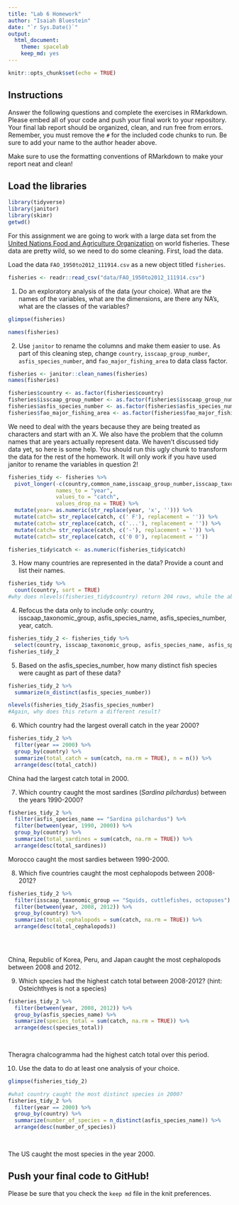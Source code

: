 ```yaml
---
title: "Lab 6 Homework"
author: "Isaiah Bluestein"
date: "`r Sys.Date()`"
output:
  html_document: 
    theme: spacelab
    keep_md: yes
---
```


```r
knitr::opts_chunk$set(echo = TRUE)
```

## Instructions
Answer the following questions and complete the exercises in RMarkdown. Please embed all of your code and push your final work to your repository. Your final lab report should be organized, clean, and run free from errors. Remember, you must remove the `#` for the included code chunks to run. Be sure to add your name to the author header above.  

Make sure to use the formatting conventions of RMarkdown to make your report neat and clean!  

## Load the libraries
```r
library(tidyverse)
library(janitor)
library(skimr)
getwd()
```

For this assignment we are going to work with a large data set from the [United Nations Food and Agriculture Organization](http://www.fao.org/about/en/) on world fisheries. These data are pretty wild, so we need to do some cleaning. First, load the data.  

Load the data `FAO_1950to2012_111914.csv` as a new object titled `fisheries`.
```r
fisheries <- readr::read_csv("data/FAO_1950to2012_111914.csv")
```

1. Do an exploratory analysis of the data (your choice). What are the names of the variables, what are the dimensions, are there any NA's, what are the classes of the variables?  
```r
glimpse(fisheries)

```
```r
names(fisheries)
```

2. Use `janitor` to rename the columns and make them easier to use. As part of this cleaning step, change `country`, `isscaap_group_number`, `asfis_species_number`, and `fao_major_fishing_area` to data class factor. 
```r
fisheries <- janitor::clean_names(fisheries)
names(fisheries)

```


```r
fisheries$country <- as.factor(fisheries$country)
fisheries$isscaap_group_number <- as.factor(fisheries$isscaap_group_number)
fisheries$asfis_species_number <- as.factor(fisheries$asfis_species_number)
fisheries$fao_major_fishing_area <- as.factor(fisheries$fao_major_fishing_area)
```

We need to deal with the years because they are being treated as characters and start with an X. We also have the problem that the column names that are years actually represent data. We haven't discussed tidy data yet, so here is some help. You should run this ugly chunk to transform the data for the rest of the homework. It will only work if you have used janitor to rename the variables in question 2!
```r
fisheries_tidy <- fisheries %>% 
  pivot_longer(-c(country,common_name,isscaap_group_number,isscaap_taxonomic_group,asfis_species_number,asfis_species_name,fao_major_fishing_area,measure),
               names_to = "year",
               values_to = "catch",
               values_drop_na = TRUE) %>% 
  mutate(year= as.numeric(str_replace(year, 'x', ''))) %>% 
  mutate(catch= str_replace(catch, c(' F'), replacement = '')) %>% 
  mutate(catch= str_replace(catch, c('...'), replacement = '')) %>% 
  mutate(catch= str_replace(catch, c('-'), replacement = '')) %>% 
  mutate(catch= str_replace(catch, c('0 0'), replacement = ''))

fisheries_tidy$catch <- as.numeric(fisheries_tidy$catch)
```

3. How many countries are represented in the data? Provide a count and list their names.
```r
fisheries_tidy %>% 
  count(country, sort = TRUE)
#why does nlevels(fisheries_tidy$country) return 204 rows, while the above function returns 203?

```

4. Refocus the data only to include only: country, isscaap_taxonomic_group, asfis_species_name, asfis_species_number, year, catch.
```r
fisheries_tidy_2 <- fisheries_tidy %>% 
  select(country, isscaap_taxonomic_group, asfis_species_name, asfis_species_number, year, catch)
fisheries_tidy_2
```

5. Based on the asfis_species_number, how many distinct fish species were caught as part of these data?
```r
fisheries_tidy_2 %>%
  summarize(n_distinct(asfis_species_number))

```

```r
nlevels(fisheries_tidy_2$asfis_species_number)
#Again, why does this return a different result? 
```

6. Which country had the largest overall catch in the year 2000?

```r
fisheries_tidy_2 %>% 
  filter(year == 2000) %>% 
  group_by(country) %>% 
  summarize(total_catch = sum(catch, na.rm = TRUE), n = n()) %>% 
  arrange(desc(total_catch))
```
China had the largest catch total in 2000. 

7. Which country caught the most sardines (_Sardina pilchardus_) between the years 1990-2000?
```r
fisheries_tidy_2 %>% 
  filter(asfis_species_name == "Sardina pilchardus") %>%
  filter(between(year, 1990, 2000)) %>% 
  group_by(country) %>% 
  summarize(total_sardines = sum(catch, na.rm = TRUE)) %>% 
  arrange(desc(total_sardines))
```
Morocco caught the most sardies between 1990-2000.

8. Which five countries caught the most cephalopods between 2008-2012?
```r
fisheries_tidy_2 %>% 
  filter(isscaap_taxonomic_group == "Squids, cuttlefishes, octopuses") %>%
  filter(between(year, 2008, 2012)) %>% 
  group_by(country) %>% 
  summarize(total_cephalopods = sum(catch, na.rm = TRUE)) %>% 
  arrange(desc(total_cephalopods))
  

 
```
China, Republic of Korea, Peru, and Japan caught the most cephalopods between 2008 and 2012. 
  


9. Which species had the highest catch total between 2008-2012? (hint: Osteichthyes is not a species)
```r
fisheries_tidy_2 %>% 
  filter(between(year, 2008, 2012)) %>% 
  group_by(asfis_species_name) %>% 
  summarize(species_total = sum(catch, na.rm = TRUE)) %>% 
  arrange(desc(species_total))
  
  
```
Theragra chalcogramma had the highest catch total over this period. 

10. Use the data to do at least one analysis of your choice.

```r
glimpse(fisheries_tidy_2)
```

```r
#what country caught the most distinct species in 2000?
fisheries_tidy_2 %>% 
  filter(year == 2000) %>% 
  group_by(country) %>% 
  summarize(number_of_species = n_distinct(asfis_species_name)) %>% 
  arrange(desc(number_of_species))
  
  
```
The US caught the most species in the year 2000. 

## Push your final code to GitHub!
Please be sure that you check the `keep md` file in the knit preferences.   